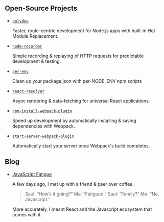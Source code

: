 ## Open-Source Projects

- [`polydev`](https://github.com/ericclemmons/polydev)

  Faster, route-centric development for Node.js apps with built-in Hot Module Replacement.

- [`node-recorder`](https://github.com/ericclemmons/node-recorder)

  Simple recording & replaying of HTTP requests for predictable development & testing.

- [`per-env`](https://github.com/ericclemmons/per-env)

  Clean up your package.json with per-NODE_ENV npm scripts

- [`react-resolver`](https://github.com/ericclemmons/react-resolver)

  Async rendering & data-fetching for universal React applications.

- [`npm-install-webpack-plugin`](https://github.com/webpack-contrib/npm-install-webpack-plugin)

  Speed up development by automatically installing & saving dependencies with Webpack.

- [`start-server-webpack-plugin`](https://github.com/ericclemmons/start-server-webpack-plugin)

  Automatically start your server once Webpack's build completes.

## Blog

- [JavaScript Fatigue](/blog/javascript-fatigue)

  A few days ago, I met up with a friend & peer over coffee.

  > Saul: “How’s it going?” Me: “Fatigued.” Saul: “Family?” Me: “No, Javascript.”

  More accurately, I meant React and the Javascript ecosystem that comes with it.
